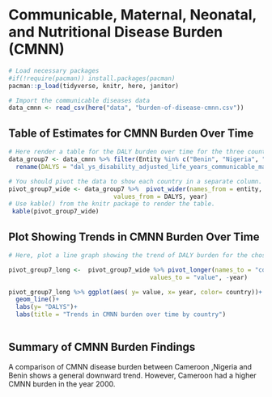 # Communicable, Maternal, Neonatal, and Nutritional Disease Burden (CMNN)

```r
# Load necessary packages
#if(!require(pacman)) install.packages(pacman)
pacman::p_load(tidyverse, knitr, here, janitor)

# Import the communicable diseases data
data_cmnn <- read_csv(here("data", "burden-of-disease-cmnn.csv"))
```

## Table of Estimates for CMNN Burden Over Time

```r
# Here render a table for the DALY burden over time for the three countries 
data_group7 <- data_cmnn %>% filter(Entity %in% c("Benin", "Nigeria", "Cameroon")) %>% clean_names() %>% 
  rename(DALYS = "dal_ys_disability_adjusted_life_years_communicable_maternal_neonatal_and_nutritional_diseases_sex_both_age_age_standardized_rate")

# You should pivot the data to show each country in a separate column.
pivot_group7_wide <- data_group7 %>%  pivot_wider(names_from = entity, 
                             values_from = DALYS, year) 
# Use kable() from the knitr package to render the table.
 kable(pivot_group7_wide)
```

## Plot Showing Trends in CMNN Burden Over Time

```r
# Here, plot a line graph showing the trend of DALY burden for the chosen countries over time. You can use ggplot2 to create this plot. Each country's line should be a different color.

pivot_group7_long <-  pivot_group7_wide %>% pivot_longer(names_to = "country",
                                       values_to = "value", -year)

pivot_group7_long %>% ggplot(aes( y= value, x= year, color= country))+
  geom_line()+
  labs(y= "DALYS")+
  labs(title = "Trends in CMNN burden over time by country")
  


```

## Summary of CMNN Burden Findings

A comparison of CMNN disease burden between Cameroon ,Nigeria and Benin shows a general downward trend. However, Cameroon had a higher CMNN burden in the year 2000.


